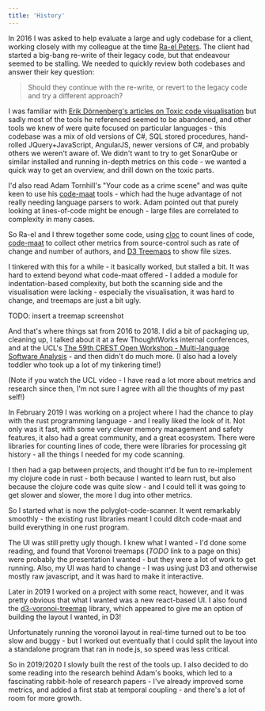 ```yaml
---
title: 'History'
---
```


In 2016 I was asked to help evaluate a large and ugly codebase for a client, working closely with my colleague at the time [Ra-el Peters](https://www.linkedin.com/in/ra-el-peters-697ba325/).  The client had started a big-bang re-write of their legacy code, but that endeavour seemed to be stalling.  We needed to quickly review both codebases and answer their key question:

> Should they continue with the re-write, or revert to the legacy code and try a different approach?

I was familiar with [Erik Dörnenberg's articles on Toxic code visualisation](https://erik.doernenburg.com/2013/06/toxicity-reloaded/) but sadly most of the tools he referenced seemed to be abandoned, and other tools we knew of were quite focused on particular languages - this codebase was a mix of old versions of C#, SQL stored procedures, hand-rolled JQuery+JavaScript, AngularJS, newer versions of C#, and probably others we weren't aware of.  We didn't want to try to get SonarQube or similar installed and running in-depth metrics on this code - we wanted a quick way to get an overview, and drill down on the toxic parts.

I'd also read Adam Tornhill's "Your code as a crime scene" and was quite keen to use his [code-maat](https://github.com/adamtornhill/code-maat) tools - which had the huge advantage of not really needing language parsers to work.  Adam pointed out that purely looking at lines-of-code might be enough - large files are correlated to complexity in many cases.

So Ra-el and I threw together some code, using [cloc](https://github.com/AlDanial/cloc) to count lines of code, [code-maat](https://github.com/adamtornhill/code-maat) to collect other metrics from source-control such as rate of change and number of authors, and [D3 Treemaps](https://observablehq.com/@d3/treemap) to show file sizes.

I tinkered with this for a while - it basically worked, but stalled a bit.  It was hard to extend beyond what code-maat offered - I added a module for indentation-based complexity, but both the scanning side and the visualisation were lacking - especially the visualisation, it was hard to change, and treemaps are just a bit ugly.

TODO: insert a treemap screenshot

And that's where things sat from 2016 to 2018.  I did a bit of packaging up, cleaning up, I talked about it at a few ThoughtWorks internal conferences, and at the UCL's [The 59th CREST Open Workshop - Multi-language Software Analysis](http://crest.cs.ucl.ac.uk/cow/59/) - and then didn't do much more.  (I also had a lovely toddler who took up a lot of my tinkering time!)

(Note if you watch the UCL video - I have read a lot more about metrics and research since then, I'm not sure I agree with all the thoughts of my past self!)

In February 2019 I was working on a project where I had the chance to play with the rust programming language - and I really liked the look of it.  Not only was it fast, with some very clever memory management and safety features, it also had a great community, and a great ecosystem.  There were libraries for counting lines of code, there were libraries for processing git history - all the things I needed for my code scanning.

I then had a gap between projects, and thought it'd be fun to re-implement my clojure code in rust - both because I wanted to learn rust, but also because the clojure code was quite slow - and I could tell it was going to get slower and slower, the more I dug into other metrics.

So I started what is now the polyglot-code-scanner.  It went remarkably smoothly - the existing rust libraries meant I could ditch code-maat and build everything in one rust program.

The UI was still pretty ugly though. I knew what I wanted - I'd done some reading, and found that Voronoi treemaps (*TODO* link to a page on this) were probably the presentation I wanted - but they were a lot of work to get running.  Also, my UI was hard to change - I was using just D3 and otherwise mostly raw javascript, and it was hard to make it interactive.

Later in 2019 I worked on a project with some react, however, and it was pretty obvious that what I wanted was a new react-based UI.  I also found the [d3-voronoi-treemap](https://github.com/Kcnarf/d3-voronoi-treemap) library, which appeared to give me an option of building the layout I wanted, in D3!

Unfortunately running the voronoi layout in real-time turned out to be too slow and buggy - but I worked out eventually that I could split the layout into a standalone program that ran in node.js, so speed was less critical.

So in 2019/2020 I slowly built the rest of the tools up.  I also decided to do some reading into the research behind Adam's books, which led to a fascinating rabbit-hole of research papers - I've already improved some metrics, and added a first stab at temporal coupling - and there's a lot of room for more growth.